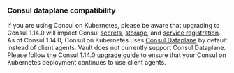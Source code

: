 ### Consul dataplane compatibility
If you are using Consul on Kubernetes, please be aware that upgrading to Consul 1.14.0 will impact Consul [secrets](/vault/docs/secrets/consul), [storage](/vault/docs/configuration/storage/consul), and [service registration](/vault/docs/configuration/service-registration/consul). As of Consul 1.14.0, Consul on Kubernetes uses [Consul Dataplane](https://developer.hashicorp.com/consul/docs/connect/dataplane) by default instead of client agents. Vault does not currently support Consul Dataplane. Please follow the Consul 1.14.0 [upgrade guide](https://developer.hashicorp.com/consul/docs/k8s/upgrade#upgrading-to-consul-dataplane) to ensure that your Consul on Kubernetes deployment continues to use client agents.
